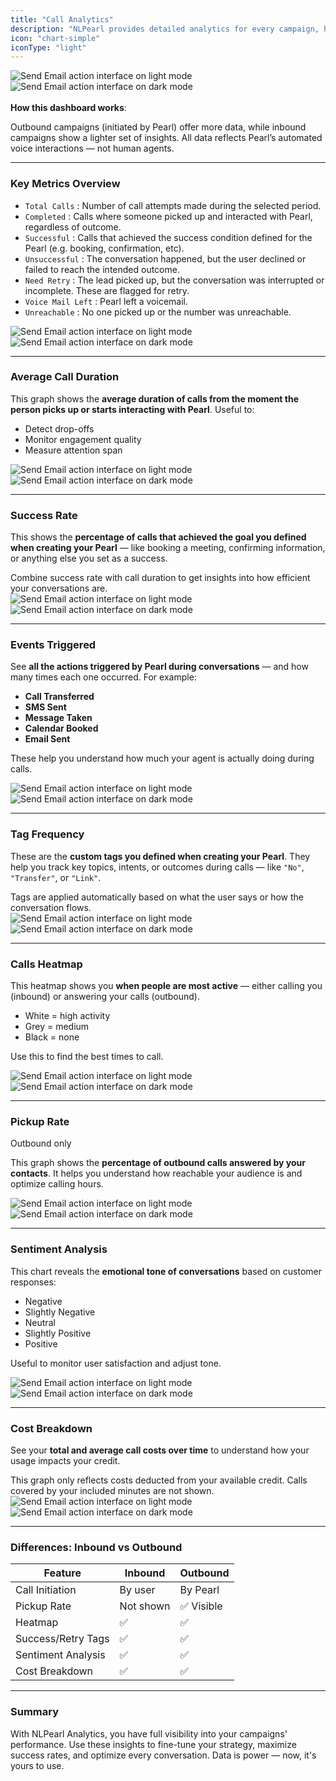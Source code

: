 ```yaml
---
title: "Call Analytics"
description: "NLPearl provides detailed analytics for every campaign, helping you track performance, understand Pearl's activity, and optimize your strategy in real time."
icon: "chart-simple"
iconType: "light"
---
```


<div className="block dark:hidden">
  <Frame>
    <div className="p-4">
      <img
        src="/images/light_mode/analytics-page.jpg"
        alt="Send Email action interface on light mode"
        className="rounded-[14px]"
      />
    </div>
  </Frame>
</div>

<div className="hidden dark:block">
  <Frame>
    <div className="p-4">
      <img
        src="/images/dark_mode/analytics-page.jpg"
        alt="Send Email action interface on dark mode"
        className="rounded-[14px]"
      />
    </div>
  </Frame>
</div>

<br />

<Card icon="circle-info" iconType="light">
  <b>How this dashboard works</b>:

Outbound campaigns (initiated by Pearl) offer more data, while inbound campaigns show a lighter set of insights. All data reflects Pearl’s automated voice interactions — not human agents.
</Card>

---

### Key Metrics Overview

- `Total Calls` : Number of call attempts made during the selected period.
- `Completed` : Calls where someone picked up and interacted with Pearl, regardless of outcome.
- `Successful` : Calls that achieved the success condition defined for the Pearl (e.g. booking, confirmation, etc).
- `Unsuccessful` : The conversation happened, but the user declined or failed to reach the intended outcome.
- `Need Retry` : The lead picked up, but the conversation was interrupted or incomplete. These are flagged for retry.
- `Voice Mail Left` : Pearl left a voicemail.
- `Unreachable` : No one picked up or the number was unreachable.

<div className="block dark:hidden">
  <Frame>
    <div className="p-4">
      <img
        src="/images/light_mode/analytics_call-status-breakdown.jpg"
        alt="Send Email action interface on light mode"
        className="rounded-[14px]"
      />
    </div>
  </Frame>
</div>

<div className="hidden dark:block">
  <Frame>
    <div className="p-4">
      <img
        src="/images/dark_mode/analytics_call-status-breakdown.jpg"
        alt="Send Email action interface on dark mode"
        className="rounded-[14px]"
      />
    </div>
  </Frame>
</div>

---

### Average Call Duration

This graph shows the **average duration of calls from the moment the person picks up or starts interacting with Pearl**. Useful to:

- Detect drop-offs
- Monitor engagement quality
- Measure attention span

<div className="block dark:hidden">
  <Frame>
    <div className="p-4">
      <img
        src="/images/light_mode/analytics_call-duration.jpg"
        alt="Send Email action interface on light mode"
        className="rounded-[14px]"
      />
    </div>
  </Frame>
</div>

<div className="hidden dark:block">
  <Frame>
    <div className="p-4">
      <img
        src="/images/dark_mode/analytics_call-duration.jpg"
        alt="Send Email action interface on dark mode"
        className="rounded-[14px]"
      />
    </div>
  </Frame>
</div>

---

### Success Rate

This shows the **percentage of calls that achieved the goal you defined when creating your Pearl** — like booking a meeting, confirming information, or anything else you set as a success.

<Tip>
Combine success rate with call duration to get insights into how efficient your conversations are.
</Tip>

<div className="block dark:hidden">
  <Frame>
    <div className="p-4">
      <img
        src="/images/light_mode/analytics_success-rate.jpg"
        alt="Send Email action interface on light mode"
        className="rounded-[14px]"
      />
    </div>
  </Frame>
</div>

<div className="hidden dark:block">
  <Frame>
    <div className="p-4">
      <img
        src="/images/dark_mode/analytics_success-rate.jpg"
        alt="Send Email action interface on dark mode"
        className="rounded-[14px]"
      />
    </div>
  </Frame>
</div>

---

### Events Triggered

See **all the actions triggered by Pearl during conversations** — and how many times each one occurred. For example:

- **Call Transferred**
- **SMS Sent**
- **Message Taken**
- **Calendar Booked**
- **Email Sent**

These help you understand how much your agent is actually doing during calls.

<div className="block dark:hidden">
  <Frame>
    <div className="p-4">
      <img
        src="/images/light_mode/analytics_events.jpg"
        alt="Send Email action interface on light mode"
        className="rounded-[14px]"
      />
    </div>
  </Frame>
</div>

<div className="hidden dark:block">
  <Frame>
    <div className="p-4">
      <img
        src="/images/dark_mode/analytics_events.jpg"
        alt="Send Email action interface on dark mode"
        className="rounded-[14px]"
      />
    </div>
  </Frame>
</div>

---

### Tag Frequency

These are the **custom tags you defined when creating your Pearl**. They help you track key topics, intents, or outcomes during calls — like `"No"`, `"Transfer"`, or `"Link"`.

<Info>
Tags are applied automatically based on what the user says or how the conversation flows.
</Info>

<div className="block dark:hidden">
  <Frame>
    <div className="p-4">
      <img
        src="/images/light_mode/analytics_labels.jpg"
        alt="Send Email action interface on light mode"
        className="rounded-[14px]"
      />
    </div>
  </Frame>
</div>

<div className="hidden dark:block">
  <Frame>
    <div className="p-4">
      <img
        src="/images/dark_mode/analytics_labels.jpg"
        alt="Send Email action interface on dark mode"
        className="rounded-[14px]"
      />
    </div>
  </Frame>
</div>

---

### Calls Heatmap

This heatmap shows you **when people are most active** — either calling you (inbound) or answering your calls (outbound).

- White = high activity
- Grey = medium
- Black = none

Use this to find the best times to call.

<div className="block dark:hidden">
  <Frame>
    <div className="p-4">
      <img
        src="/images/light_mode/analytics_heatmap.jpg"
        alt="Send Email action interface on light mode"
        className="rounded-[14px]"
      />
    </div>
  </Frame>
</div>

<div className="hidden dark:block">
  <Frame>
    <div className="p-4">
      <img
        src="/images/dark_mode/analytics_heatmap.jpg"
        alt="Send Email action interface on dark mode"
        className="rounded-[14px]"
      />
    </div>
  </Frame>
</div>

---

### Pickup Rate

<Warning> Outbound only</Warning>

This graph shows the **percentage of outbound calls answered by your contacts**. It helps you understand how reachable your audience is and optimize calling hours.

<div className="block dark:hidden">
  <Frame>
    <div className="p-4">
      <img
        src="/images/light_mode/analytics_pickup-rate.jpg"
        alt="Send Email action interface on light mode"
        className="rounded-[14px]"
      />
    </div>
  </Frame>
</div>

<div className="hidden dark:block">
  <Frame>
    <div className="p-4">
      <img
        src="/images/dark_mode/analytics_pickup-rate.jpg"
        alt="Send Email action interface on dark mode"
        className="rounded-[14px]"
      />
    </div>
  </Frame>
</div>

---

### Sentiment Analysis

This chart reveals the **emotional tone of conversations** based on customer responses:

- Negative
- Slightly Negative
- Neutral
- Slightly Positive
- Positive

Useful to monitor user satisfaction and adjust tone.

<div className="block dark:hidden">
  <Frame>
    <div className="p-4">
      <img
        src="/images/light_mode/analytics_sentiments.jpg"
        alt="Send Email action interface on light mode"
        className="rounded-[14px]"
      />
    </div>
  </Frame>
</div>

<div className="hidden dark:block">
  <Frame>
    <div className="p-4">
      <img
        src="/images/dark_mode/analytics_sentiments.jpg"
        alt="Send Email action interface on dark mode"
        className="rounded-[14px]"
      />
    </div>
  </Frame>
</div>

---

### Cost Breakdown

See your **total and average call costs over time** to understand how your usage impacts your credit.

<Warning>
This graph only reflects costs deducted from your available credit. Calls covered by your included minutes are not shown.
</Warning>

<div className="block dark:hidden">
  <Frame>
    <div className="p-4">
      <img
        src="/images/light_mode/analytics_cost.jpg"
        alt="Send Email action interface on light mode"
        className="rounded-[14px]"
      />
    </div>
  </Frame>
</div>

<div className="hidden dark:block">
  <Frame>
    <div className="p-4">
      <img
        src="/images/dark_mode/analytics_cost.jpg"
        alt="Send Email action interface on dark mode"
        className="rounded-[14px]"
      />
    </div>
  </Frame>
</div>

---
  
### Differences: Inbound vs Outbound

| Feature              | Inbound     | Outbound    |
|----------------------|-------------|-------------|
| Call Initiation      | By user     | By Pearl    |
| Pickup Rate          | Not shown   | ✅ Visible   |
| Heatmap              | ✅           | ✅           |
| Success/Retry Tags   | ✅           | ✅           |
| Sentiment Analysis   | ✅           | ✅           |
| Cost Breakdown       | ✅           | ✅           |

---

### Summary 

With NLPearl Analytics, you have full visibility into your campaigns' performance.
Use these insights to fine-tune your strategy, maximize success rates, and optimize every conversation.
Data is power — now, it's yours to use.